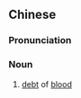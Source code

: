 ==Chinese==
{{zh-forms|s=血债}}

===Pronunciation===
{{zh-pron
|m=血zhài
|c=hyut3 zaai3
|mn=qz,tw,xm:hiat-chè/zz:hiat-chèe/qz,xm,zz:hiat-chài
|cat=n
}}

===Noun===
{{zh-noun}}

# [[debt]] of [[blood]]